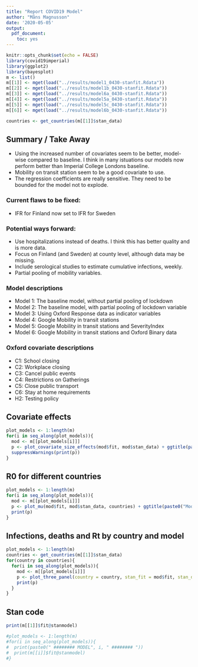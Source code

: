 ```yaml
---
title: "Report COVID19 Model"
author: "Måns Magnusson"
date: '2020-05-05'
output: 
  pdf_document: 
    toc: yes
---
```


```r
knitr::opts_chunk$set(echo = FALSE)
library(covid19imperial)
library(ggplot2)
library(bayesplot)
m <- list()
m[[1]] <- mget(load("../results/model1_0430-stanfit.Rdata"))
m[[2]] <- mget(load("../results/model1b_0430-stanfit.Rdata"))
m[[3]] <- mget(load("../results/model6a_0430-stanfit.Rdata"))
m[[4]] <- mget(load("../results/model5a_0430-stanfit.Rdata"))
m[[5]] <- mget(load("../results/model5c_0430-stanfit.Rdata"))
m[[6]] <- mget(load("../results/model6b_0430-stanfit.Rdata"))

countries <- get_countries(m[[1]]$stan_data)

```

## Summary / Take Away

- Using the increased number of covariates seem to be better, model-wise compared to baseline. I think in many istuations our models now perform better than Imperial College Londons baseline.
- Mobility on transit station seem to be a good covariate to use. 
- The regression coefficients are really sensitive. They need to be bounded for the model not to explode. 


### Current flaws to be fixed:

- IFR for Finland now set to IFR for Sweden


### Potential ways forward:

- Use hospitalizations instead of deaths. I think this has better quality and is more data.
- Focus on Finland (and Sweden) at county level, although data may be missing.
- Include serological studies to estimate cumulative infections, weekly.
- Partial pooling of mobility variables.


### Model descriptions

- Model 1: The baseline model, without partial pooling of lockdown
- Model 2: The baseline model, with partial pooling of lockdown variable
- Model 3: Using Oxford Response data as indicator variables
- Model 4: Google Mobility in transit stations 
- Model 5: Google Mobility in transit stations and SeverityIndex 
- Model 6: Google Mobility in transit stations and Oxford Binary data

### Oxford covariate descriptions

- C1: School closing
- C2: Workplace closing
- C3: Cancel public events
- C4: Restrictions on Gatherings
- C5: Close public transport
- C6: Stay at home requirements
- H2: Testing policy


## Covariate effects

```r
plot_models <- 1:length(m)
for(i in seq_along(plot_models)){
  mod <- m[[plot_models[i]]]
  p <- plot_covariate_size_effects(mod$fit, mod$stan_data) + ggtitle(paste0("Model", plot_models[i]))
  suppressWarnings(print(p))
}

```



## R0 for different countries

```r
plot_models <- 1:length(m)
for(i in seq_along(plot_models)){
  mod <- m[[plot_models[i]]]
  p <- plot_mu(mod$fit, mod$stan_data, countries) + ggtitle(paste0("Model", plot_models[i]))
  print(p)
}
```


## Infections, deaths and Rt by country and model

```r
plot_models <- 1:length(m)
countries <- get_countries(m[[1]]$stan_data)
for(country in countries){
  for(i in seq_along(plot_models)){
    mod <- m[[plot_models[i]]]
    p <- plot_three_panel(country = country, stan_fit = mod$fit, stan_data = mod$stan_data, daily_data = mod$daily_data, title = paste0(country, ": Model", plot_models[i]))
    print(p)
  }
}

```

## Stan code

```r
print(m[[1]]$fit@stanmodel)

#plot_models <- 1:length(m)
#for(i in seq_along(plot_models)){
#  print(paste0(" ######## MODEL", i, " ######## "))
#  print(m[[i]]$fit@stanmodel)
#}

```
